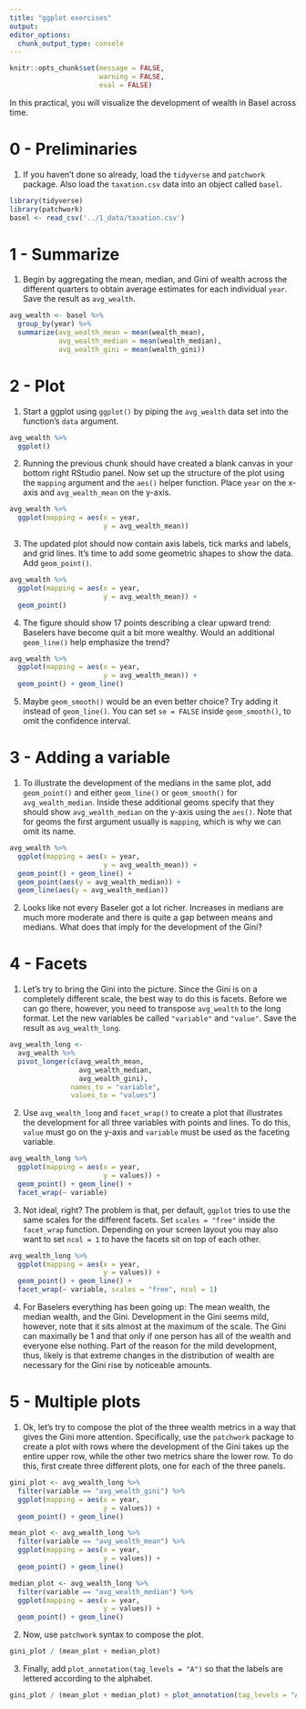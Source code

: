 ```yaml
---
title: "ggplot exercises"
output:
editor_options:
  chunk_output_type: console
---
```


```r
knitr::opts_chunk$set(message = FALSE, 
                      warning = FALSE,
                      eval = FALSE)
```

In this practical, you will visualize the development of wealth in Basel across time.   

# 0 - Preliminaries

1. If you haven't done so already, load the `tidyverse` and `patchwork` package. Also load the `taxation.csv` data into an object called `basel`. 

```r
library(tidyverse)
library(patchwork)
basel <- read_csv('../1_data/taxation.csv')
```

# 1 - Summarize

1. Begin by aggregating the mean, median, and Gini of wealth across the different quarters to obtain average estimates for each individual `year`. Save the result as `avg_wealth`. 

```r
avg_wealth <- basel %>% 
  group_by(year) %>% 
  summarize(avg_wealth_mean = mean(wealth_mean),
            avg_wealth_median = mean(wealth_median),
            avg_wealth_gini = mean(wealth_gini))
```

# 2 - Plot

1. Start a ggplot using `ggplot()` by piping the `avg_wealth` data set into the function's `data` argument. 

```r
avg_wealth %>% 
  ggplot()
```

2. Running the previous chunk should have created a blank canvas in your bottom right RStudio panel. Now set up the structure of the plot using the `mapping` argument and the `aes()` helper function. Place `year` on the x-axis and `avg_wealth_mean` on the y-axis. 

```r
avg_wealth %>% 
  ggplot(mapping = aes(x = year, 
                       y = avg_wealth_mean))
```

3. The updated plot should now contain axis labels, tick marks and labels, and grid lines. It's time to add some geometric shapes to show the data. Add `geom_point()`. 

```r
avg_wealth %>% 
  ggplot(mapping = aes(x = year, 
                       y = avg_wealth_mean)) +
  geom_point()
```

4. The figure should show 17 points describing a clear upward trend: Baselers have become quit a bit more wealthy. Would an additional `geom_line()` help emphasize the trend? 

```r
avg_wealth %>% 
  ggplot(mapping = aes(x = year, 
                       y = avg_wealth_mean)) +
  geom_point() + geom_line()
```

5. Maybe `geom_smooth()` would be an even better choice? Try adding it instead of `geom_line()`. You can set `se = FALSE` inside `geom_smooth()`, to omit the confidence interval. 

# 3 - Adding a variable

1. To illustrate the development of the medians in the same plot, add `geom_point()` and either `geom_line()` or `geom_smooth()` for `avg_wealth_median`. Inside these additional geoms specify that they should show `avg_wealth_median` on the y-axis using the `aes()`. Note that for geoms the first argument usually is `mapping`, which is why we can omit its name.  

```r
avg_wealth %>% 
  ggplot(mapping = aes(x = year, 
                       y = avg_wealth_mean)) +
  geom_point() + geom_line() + 
  geom_point(aes(y = avg_wealth_median)) + 
  geom_line(aes(y = avg_wealth_median))
```

2. Looks like not every Baseler got a lot richer. Increases in medians are much more moderate and there is quite a gap between means and medians. What does that imply for the development of the Gini?

# 4 - Facets

1. Let's try to bring the Gini into the picture. Since the Gini is on a completely different scale, the best way to do this is facets. Before we can go there, however, you need to transpose `avg_wealth` to the long format. Let the new variables be called `"variable"` and `"value"`. Save the result as `avg_wealth_long`.

```r
avg_wealth_long <- 
  avg_wealth %>% 
  pivot_longer(c(avg_wealth_mean, 
                 avg_wealth_median, 
                 avg_wealth_gini),
               names_to = "variable",
               values_to = "values")
```

2. Use `avg_wealth_long` and `facet_wrap()` to create a plot that illustrates the development for all three variables with points and lines. To do this, `value` must go on the y-axis and `variable` must be used as the faceting variable. 

```r
avg_wealth_long %>% 
  ggplot(mapping = aes(x = year, 
                       y = values)) +
  geom_point() + geom_line() + 
  facet_wrap(~ variable)
```

3. Not ideal, right? The problem is that, per default, `ggplot` tries to use the same scales for the different facets. Set `scales = "free"` inside the `facet_wrap` function. Depending on your screen layout you may also want to set `ncol = 1` to have the facets sit on top of each other.

```r
avg_wealth_long %>% 
  ggplot(mapping = aes(x = year, 
                       y = values)) +
  geom_point() + geom_line() + 
  facet_wrap(~ variable, scales = "free", ncol = 1)
```

4. For Baselers everything has been going up: The mean wealth, the median wealth, and the Gini. Development in the Gini seems mild, however, note that it sits almost at the maximum of the scale. The Gini can maximally be 1 and that only if one person has all of the wealth and everyone else nothing. Part of the reason for the mild development, thus, likely is that extreme changes in the distribution of wealth are necessary for the Gini rise by noticeable amounts. 

# 5 - Multiple plots

1. Ok, let's try to compose the plot of the three wealth metrics in a way that gives the Gini more attention. Specifically, use the `patchwork` package to create a plot with rows where the development of the Gini takes up the entire upper row, while the other two metrics share the lower row. To do this, first create three different plots, one for each of the three panels.

```r
gini_plot <- avg_wealth_long %>% 
  filter(variable == "avg_wealth_gini") %>% 
  ggplot(mapping = aes(x = year, 
                       y = values)) +
  geom_point() + geom_line()

mean_plot <- avg_wealth_long %>% 
  filter(variable == "avg_wealth_mean") %>% 
  ggplot(mapping = aes(x = year, 
                       y = values)) +
  geom_point() + geom_line()

median_plot <- avg_wealth_long %>% 
  filter(variable == "avg_wealth_median") %>% 
  ggplot(mapping = aes(x = year, 
                       y = values)) +
  geom_point() + geom_line()
```

2. Now, use `patchwork` syntax to compose the plot.  

```r
gini_plot / (mean_plot + median_plot)
```

3. Finally, add `plot_annotation(tag_levels = "A")` so that the labels are lettered according to the alphabet. 

```r
gini_plot / (mean_plot + median_plot) + plot_annotation(tag_levels = "A")
```








